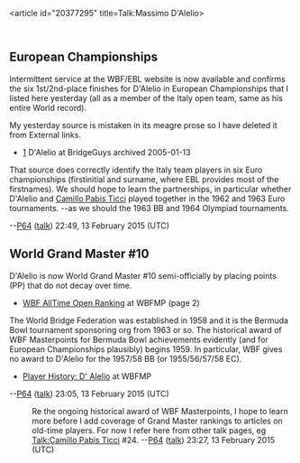 <article id="20377295" title=Talk:Massimo D'Alelio>
	<talkpage id="20377295" title="Talk:Massimo D'Alelio">
{{WikiProject Biography|living=no|class=Stub|auto=yes|listas=Dalelio, Massimo}}
{{WikiProject Contract bridge|class=stub|importance=low}}

== European Championships ==

Intermittent service at the WBF/EBL website is now available and confirms the six 1st/2nd-place finishes for D'Alelio in European Championships that I listed here yesterday (all as a member of the Italy open team, same as his entire World record).

My yesterday source is mistaken in its meagre prose so I have deleted it from External links.
* [https://web.archive.org/web/20050113195021/http://www.bridgeguys.com/BP/Bios/dAlelioMassimo.html] D'Alelio at BridgeGuys archived 2005-01-13
That source does correctly identify the Italy team players in six Euro championships (firstinitial and surname, where EBL provides most of the firstnames). We should hope to learn the partnerships, in particular whether D'Alelio and [[Camillo Pabis Ticci]] played together in the 1962 and 1963 Euro tournaments. --as we should the 1963 BB and 1964 Olympiad tournaments.

--[[User:P64|P64]] ([[User talk:P64|talk]]) 22:49, 13 February 2015 (UTC)

== World Grand Master #10 ==

D'Alelio is now World Grand Master #10 semi-officially by placing points (PP) that do not decay over time.
* [http://www.wbfmasterpoints.com/AllTimerankingOpen.asp WBF AllTime Open Ranking] at WBFMP (page 2)

The World Bridge Federation was established in 1958 and it is the Bermuda Bowl tournament sponsoring org from 1963 or so. The historical award of WBF Masterpoints for Bermuda Bowl achievements evidently (and for European Championships plausibly) begins 1959. In particular, WBF gives no award to D'Alelio for the 1957/58 BB (or 1955/56/57/58 EC).
* [http://www.wbfmasterpoints.com/playerdetail.asp?Code=20127 Player History: D' Alelio] at WBFMP
--[[User:P64|P64]] ([[User talk:P64|talk]]) 23:05, 13 February 2015 (UTC)
: Re the ongoing historical award of WBF Masterpoints, I hope to learn more before I add coverage of Grand Master rankings to articles on old-time players. For now I refer here from other talk pages, eg [[Talk:Camillo Pabis Ticci]] #24. --[[User:P64|P64]] ([[User talk:P64|talk]]) 23:27, 13 February 2015 (UTC)
	</talkpage>
</article>